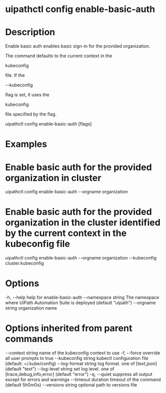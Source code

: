 ﻿# uipathctl config enable-basic-auth

# Description

Enable basic auth enables basic sign-in for the provided organization.

The command defaults to the current context in the

kubeconfig

file. If the

--kubeconfig

flag is set, it uses the

kubeconfig

file specified by the flag.

uipathctl config enable-basic-auth [flags]

# Examples

# Enable basic auth for the provided organization in cluster
 uipathctl config enable-basic-auth --orgname organization
        
 # Enable basic auth for the provided organization in the cluster identified by the current context in the kubeconfig file
 uipathctl config enable-basic-auth --orgname organization --kubeconfig cluster.kubeconfig

# Options

-h, --help               help for enable-basic-auth
    --namespace string   The namespace where UiPath Automation Suite is deployed (default "uipath")
    --orgname string     organization name

# Options inherited from parent commands

--context string      name of the kubeconfig context to use
  -f, --force               override all user prompts to true
      --kubeconfig string   kubectl configuration file (default: ~/.kube/config)
      --log-format string   log format. one of [text,json] (default "text")
      --log-level string    set log level. one of [trace,debug,info,error] (default "error")
  -q, --quiet               suppress all output except for errors and warnings
      --timeout duration    timeout of the command (default 5h0m0s)
      --versions string     optional path to versions file
